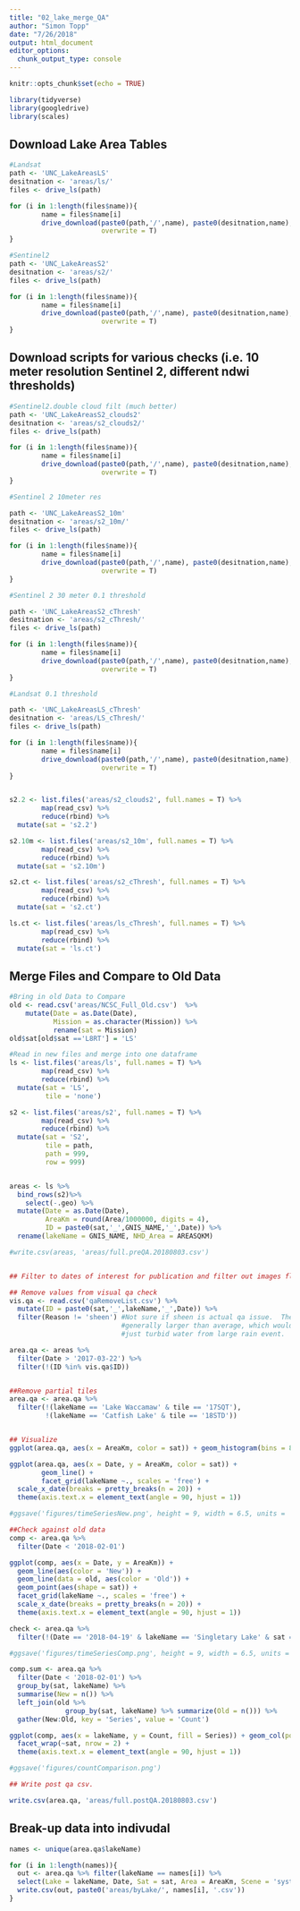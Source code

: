 ```yaml
---
title: "02_lake_merge_QA"
author: "Simon Topp"
date: "7/26/2018"
output: html_document
editor_options: 
  chunk_output_type: console
---
```


```r
knitr::opts_chunk$set(echo = TRUE)

library(tidyverse)
library(googledrive)
library(scales)
```

## Download Lake Area Tables

```r

#Landsat
path <- 'UNC_LakeAreasLS'
desitnation <- 'areas/ls/'
files <- drive_ls(path)

for (i in 1:length(files$name)){
        name = files$name[i]
        drive_download(paste0(path,'/',name), paste0(desitnation,name),
                       overwrite = T)
}

#Sentinel2
path <- 'UNC_LakeAreasS2'
desitnation <- 'areas/s2/'
files <- drive_ls(path)

for (i in 1:length(files$name)){
        name = files$name[i]
        drive_download(paste0(path,'/',name), paste0(desitnation,name),
                       overwrite = T)
}

```


## Download scripts for various checks (i.e. 10 meter resolution Sentinel 2, different ndwi thresholds)

```r


#Sentinel2.double cloud filt (much better)
path <- 'UNC_LakeAreasS2_clouds2'
desitnation <- 'areas/s2_clouds2/'
files <- drive_ls(path)

for (i in 1:length(files$name)){
        name = files$name[i]
        drive_download(paste0(path,'/',name), paste0(desitnation,name),
                       overwrite = T)
}

#Sentinel 2 10meter res

path <- 'UNC_LakeAreasS2_10m'
desitnation <- 'areas/s2_10m/'
files <- drive_ls(path)

for (i in 1:length(files$name)){
        name = files$name[i]
        drive_download(paste0(path,'/',name), paste0(desitnation,name),
                       overwrite = T)
}

#Sentinel 2 30 meter 0.1 threshold

path <- 'UNC_LakeAreasS2_cThresh'
desitnation <- 'areas/s2_cThresh/'
files <- drive_ls(path)

for (i in 1:length(files$name)){
        name = files$name[i]
        drive_download(paste0(path,'/',name), paste0(desitnation,name),
                       overwrite = T)
}

#Landsat 0.1 threshold

path <- 'UNC_LakeAreasLS_cThresh'
desitnation <- 'areas/LS_cThresh/'
files <- drive_ls(path)

for (i in 1:length(files$name)){
        name = files$name[i]
        drive_download(paste0(path,'/',name), paste0(desitnation,name),
                       overwrite = T)
}


s2.2 <- list.files('areas/s2_clouds2', full.names = T) %>%
        map(read_csv) %>%
        reduce(rbind) %>%
  mutate(sat = 's2.2')

s2.10m <- list.files('areas/s2_10m', full.names = T) %>%
        map(read_csv) %>%
        reduce(rbind) %>%
  mutate(sat = 's2.10m')

s2.ct <- list.files('areas/s2_cThresh', full.names = T) %>%
        map(read_csv) %>%
        reduce(rbind) %>%
  mutate(sat = 's2.ct')

ls.ct <- list.files('areas/ls_cThresh', full.names = T) %>%
        map(read_csv) %>%
        reduce(rbind) %>%
  mutate(sat = 'ls.ct')

```


## Merge Files and Compare to Old Data

```r

#Bring in old Data to Compare
old <- read.csv('areas/NCSC_Full_Old.csv')  %>%
    mutate(Date = as.Date(Date),
           Mission = as.character(Mission)) %>%
           rename(sat = Mission)
old$sat[old$sat =='L8RT'] = 'LS'

#Read in new files and merge into one dataframe
ls <- list.files('areas/ls', full.names = T) %>%
        map(read_csv) %>%
        reduce(rbind) %>%
  mutate(sat = 'LS',
         tile = 'none')

s2 <- list.files('areas/s2', full.names = T) %>%
        map(read_csv) %>%
        reduce(rbind) %>%
  mutate(sat = 'S2',
         tile = path,
         path = 999,
         row = 999)


areas <- ls %>%
  bind_rows(s2)%>%
    select(-.geo) %>%
  mutate(Date = as.Date(Date),
         AreaKm = round(Area/1000000, digits = 4),
         ID = paste0(sat,'_',GNIS_NAME,'_',Date)) %>%
  rename(lakeName = GNIS_NAME, NHD_Area = AREASQKM)

#write.csv(areas, 'areas/full.preQA.20180803.csv')


## Filter to dates of interest for publication and filter out images flagged from visual qa

## Remove values from visual qa check
vis.qa <- read.csv('qaRemoveList.csv') %>%
  mutate(ID = paste0(sat,'_',lakeName,'_',Date)) %>%
  filter(Reason != 'sheen') #Not sure if sheen is actual qa issue.  The area masks look fine but are 
                            #generally larger than average, which would make sense if sheen is really 
                            #just turbid water from large rain event.

area.qa <- areas %>% 
  filter(Date > '2017-03-22') %>%
  filter(!(ID %in% vis.qa$ID))


##Remove partial tiles
area.qa <- area.qa %>%
  filter(!(lakeName == 'Lake Waccamaw' & tile == '17SQT'),
         !(lakeName == 'Catfish Lake' & tile == '18STD'))


## Visualize
ggplot(area.qa, aes(x = AreaKm, color = sat)) + geom_histogram(bins = 8) + facet_wrap(~lakeName, scales = 'free')

ggplot(area.qa, aes(x = Date, y = AreaKm, color = sat)) + 
        geom_line() + 
        facet_grid(lakeName ~., scales = 'free') +
  scale_x_date(breaks = pretty_breaks(n = 20)) +
  theme(axis.text.x = element_text(angle = 90, hjust = 1))

#ggsave('figures/timeSeriesNew.png', height = 9, width = 6.5, units = 'in')

##Check against old data
comp <- area.qa %>%
  filter(Date < '2018-02-01')

ggplot(comp, aes(x = Date, y = AreaKm)) + 
  geom_line(aes(color = 'New')) +
  geom_line(data = old, aes(color = 'Old')) +
  geom_point(aes(shape = sat)) +
  facet_grid(lakeName ~., scales = 'free') +
  scale_x_date(breaks = pretty_breaks(n = 20)) +
  theme(axis.text.x = element_text(angle = 90, hjust = 1))

check <- area.qa %>%
  filter(!(Date == '2018-04-19' & lakeName == 'Singletary Lake' & sat == 'S2'))

#ggsave('figures/timeSeriesComp.png', height = 9, width = 6.5, units = 'in')

comp.sum <- area.qa %>%
  filter(Date < '2018-02-01') %>%
  group_by(sat, lakeName) %>%
  summarise(New = n()) %>%
  left_join(old %>% 
              group_by(sat, lakeName) %>% summarize(Old = n())) %>%
  gather(New:Old, key = 'Series', value = 'Count')

ggplot(comp, aes(x = lakeName, y = Count, fill = Series)) + geom_col(position = 'dodge') +
  facet_wrap(~sat, nrow = 2) +
  theme(axis.text.x = element_text(angle = 90, hjust = 1))

#ggsave('figures/countComparison.png')

## Write post qa csv.

write.csv(area.qa, 'areas/full.postQA.20180803.csv')

```


## Break-up data into indivudal 

```r
names <- unique(area.qa$lakeName)

for (i in 1:length(names)){
  out <- area.qa %>% filter(lakeName == names[i]) %>%
  select(Lake = lakeName, Date, Sat = sat, Area = AreaKm, Scene = 'system:index')
  write.csv(out, paste0('areas/byLake/', names[i], '.csv'))
}

```

